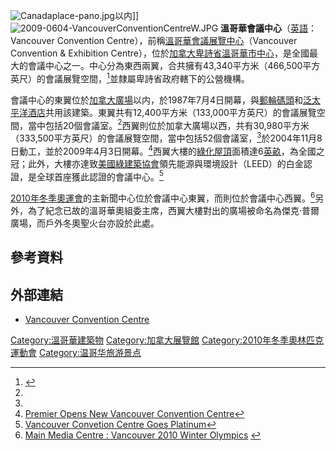 [[File:Canadaplace-pano.jpg|thumb]]以内]]
[[File:2009-0604-VancouverConventionCentreW.JPG|thumb]]
'''溫哥華會議中心'''（[[英語|英語]]：Vancouver Convention Centre），前稱[[溫哥華會議展覽中心|溫哥華會議展覽中心]]（Vancouver Convention & Exhibition Centre），位於[[加拿大|加拿大]][[卑詩省|卑詩省]][[溫哥華|溫哥華]][[溫哥華市中心|市中心]]，是全國最大的會議中心之一。中心分為東西兩翼，合共擁有43,340平方米（466,500平方英尺）的會議展覽空間，<ref name="specs">{{Cite web |url=http://www.vancouverconventioncentre.com/thefacilities/floor-maps-and-specifications/ |title=Floor Maps and Specifications |accessdate=2010-10-15 |archive-date=2010-12-11 |archive-url=https://web.archive.org/web/20101211204618/http://www.vancouverconventioncentre.com/thefacilities/floor-maps-and-specifications/ |dead-url=no }}</ref>並隸屬卑詩省政府轄下的公營機構{{link-en|卑詩展覽場館公司|BC Pavilion Corporation}}。

會議中心的東翼位於[[加拿大廣場_(溫哥華)|加拿大廣場]]以内，於1987年7月4日開幕，與[[郵輪碼頭|郵輪碼頭]]和[[泛太平洋酒店集團|泛太平洋酒店]]共用該建築。東翼共有12,400平方米（133,000平方英尺）的會議展覽空間，當中包括20個會議室。<ref name="specs"/>西翼則位於加拿大廣場以西，共有30,980平方米（333,500平方英尺）的會議展覽空間，當中包括52個會議室，<ref name="specs"/>於2004年11月8日動工，並於2009年4月3日開幕。<ref>[http://www.vancouverconventioncentre.com/premier-opens-new-vancouver-convention-centre/ Premier Opens New Vancouver Convention Centre]{{dead link|date=2018年3月 |bot=InternetArchiveBot |fix-attempted=yes }}</ref>西翼大樓的[[綠化屋頂|綠化屋頂]]面積達6[[英畝|英畝]]，為全國之冠；此外，大樓亦達致[[美國綠建築協會|美國綠建築協會]]領先能源與環境設計（LEED）的白金認證，是全球首座獲此認證的會議中心。<ref>[http://www.vancouverconventioncentre.com/premier-opens-new-vancouver-convention-centre/ Vancouver Convetion Centre Goes Platinum]{{dead link|date=2018年3月 |bot=InternetArchiveBot |fix-attempted=yes }}</ref>

[[2010年冬季奧運會|2010年冬季奧運會]]的主新聞中心位於會議中心東翼，而{{link-en|國際廣播中心|International Broadcast Centre}}則位於會議中心西翼。<ref>[http://www.vancouver2010.com/main-media-centre/ Main Media Centre : Vancouver 2010 Winter Olympics] {{webarchive|url=https://web.archive.org/web/20100309224418/http://www.vancouver2010.com/main-media-centre/ |date=2010-03-09 }}</ref>另外，為了紀念已故的溫哥華奧組委主席{{link-en|傑克·普爾|Jack Poole}}，西翼大樓對出的廣場被命名為傑克·普爾廣場，而戶外冬奧聖火台亦設於此處。

==參考資料==
{{reflist|2}}

==外部連結==
*[http://www.vancouverconventioncentre.ca Vancouver Convention Centre] {{Wayback|url=http://www.vancouverconventioncentre.ca/ |date=20190602133903 }}

{{coord|49|17|21|N|123|6|59|W|type:landmark|display=title}}

[[Category:溫哥華建築物|Category:溫哥華建築物]]
[[Category:加拿大展覽館|Category:加拿大展覽館]]
[[Category:2010年冬季奧林匹克運動會|Category:2010年冬季奧林匹克運動會]]
[[Category:温哥华旅游景点|Category:温哥华旅游景点]]